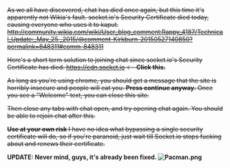 <s>As we all have discovered, chat has died once again, but this time it's apparently not Wikia's fault.
socket.io's Security Certificate died today, causing everyone who uses it to kaput.
http://community.wikia.com/wiki/User_blog_comment:Rappy_4187/Technical_Update:_May_25,_2015/@comment-Kirkburn-20150527140850?permalink=848311#comm-848311 </s>


<s>Here's a short term solution to joining chat since socket.io's Security Certificate has died. https://cdn.socket.io <-- '''Click this.'''

As long as you're using chrome, you should get a message that the site is horribly insecure and people will eat you. '''Press continue anyway.''' Once you see a "Welcome" text, you can close this site.

Then close any tabs with chat open, and try opening chat again. You should be able to rejoin chat after this.

'''Use at your own risk''' I have no idea what bypassing a single security certificate will do, so if you're paranoid, just wait till Socket.io stops fucking about and renews their certificate.</s>

'''UPDATE: Never mind, guys, it's already been fixed. [[File:Pacman.png]]'''  <ac_metadata title="Short Term Chat Fix"> </ac_metadata>